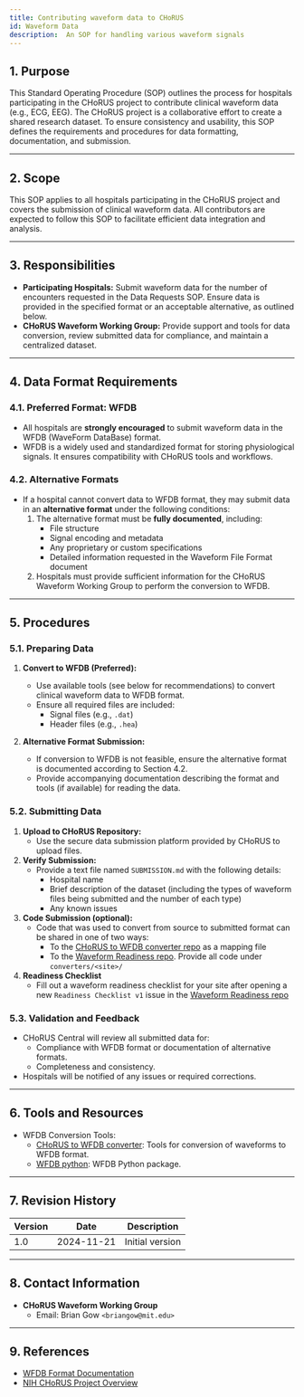 ```yaml
---
title: Contributing waveform data to CHoRUS
id: Waveform Data
description:  An SOP for handling various waveform signals
---
```


## 1. Purpose

This Standard Operating Procedure (SOP) outlines the process for hospitals participating in the CHoRUS project to contribute clinical waveform data (e.g., ECG, EEG). The CHoRUS project is a collaborative effort to create a shared research dataset. To ensure consistency and usability, this SOP defines the requirements and procedures for data formatting, documentation, and submission.

---

## 2. Scope

This SOP applies to all hospitals participating in the CHoRUS project and covers the submission of clinical waveform data. All contributors are expected to follow this SOP to facilitate efficient data integration and analysis.

---

## 3. Responsibilities

- **Participating Hospitals:** Submit waveform data for the number of encounters requested in the Data Requests SOP. Ensure data is provided in the specified format or an acceptable alternative, as outlined below.
- **CHoRUS Waveform Working Group:** Provide support and tools for data conversion, review submitted data for compliance, and maintain a centralized dataset.

---

## 4. Data Format Requirements

### 4.1. Preferred Format: WFDB

- All hospitals are **strongly encouraged** to submit waveform data in the WFDB (WaveForm DataBase) format.
- WFDB is a widely used and standardized format for storing physiological signals. It ensures compatibility with CHoRUS tools and workflows.

### 4.2. Alternative Formats

- If a hospital cannot convert data to WFDB format, they may submit data in an **alternative format** under the following conditions:
  1. The alternative format must be **fully documented**, including:
     - File structure
     - Signal encoding and metadata
     - Any proprietary or custom specifications
     - Detailed information requested in the Waveform File Format document
  2. Hospitals must provide sufficient information for the CHoRUS Waveform Working Group to perform the conversion to WFDB.

---

## 5. Procedures

### 5.1. Preparing Data

1. **Convert to WFDB (Preferred):**
   - Use available tools (see below for recommendations) to convert clinical waveform data to WFDB format.
   - Ensure all required files are included:
     - Signal files (e.g., `.dat`)
     - Header files (e.g., `.hea`)

2. **Alternative Format Submission:**
   - If conversion to WFDB is not feasible, ensure the alternative format is documented according to Section 4.2.
   - Provide accompanying documentation describing the format and tools (if available) for reading the data.

### 5.2. Submitting Data

1. **Upload to CHoRUS Repository:**
   - Use the secure data submission platform provided by CHoRUS to upload files.
2. **Verify Submission:**
   - Provide a text file named `SUBMISSION.md` with the following details:
     - Hospital name
     - Brief description of the dataset (including the types of waveform files being submitted and the number of each type)
     - Any known issues
3. **Code Submission (optional):**
   - Code that was used to convert from source to submitted format can be shared in one of two ways:
     - To the [CHoRUS to WFDB converter repo](https://github.com/chorus-ai/chorus_waveform_conversion) as a mapping file
     - To the [Waveform Readiness repo](https://github.com/chorus-ai/chorus_waveform_readiness). Provide all code under `converters/<site>/` 
4. **Readiness Checklist**
   - Fill out a waveform readiness checklist for your site after opening a new `Readiness Checklist v1` issue in the [Waveform Readiness repo](https://github.com/chorus-ai/chorus_waveform_readiness)


### 5.3. Validation and Feedback

- CHoRUS Central will review all submitted data for:
  - Compliance with WFDB format or documentation of alternative formats.
  - Completeness and consistency.
- Hospitals will be notified of any issues or required corrections.

---

## 6. Tools and Resources

- WFDB Conversion Tools:
  - [CHoRUS to WFDB converter](https://github.com/chorus-ai/chorus_waveform_conversion): Tools for conversion of waveforms to WFDB format.
  - [WFDB python](https://github.com/MIT-LCP/wfdb-python): WFDB Python package.

---

## 7. Revision History

| Version | Date       | Description                                |
|---------|------------|--------------------------------------------|
| 1.0     | 2024-11-21 | Initial version                              |

---

## 8. Contact Information

- **CHoRUS Waveform Working Group**
  - Email: Brian Gow `<briangow@mit.edu>`

---

## 9. References

- [WFDB Format Documentation](https://wfdb.io/)
- [NIH CHoRUS Project Overview](https://chorus4ai.org/)
